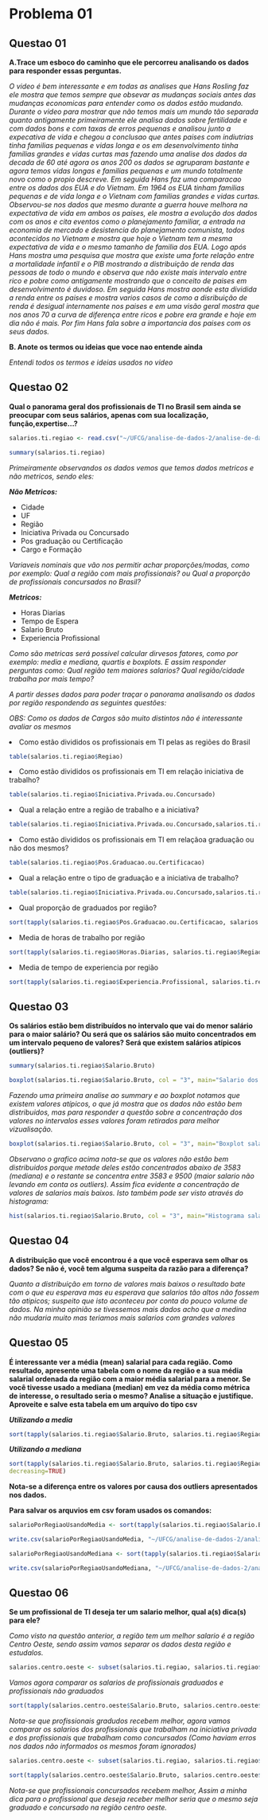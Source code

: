 Problema 01
========================================================
Questao 01
--------------------------------------------------------
**A.Trace um esboco do caminho que ele percorreu analisando os dados para responder essas perguntas.**

*O video é bem interessante e em todas as analises que  Hans Rosling faz ele mostra que temos sempre que obsevar as mudanças sociais antes das mudanças economicas para entender como os dados estão mudando. Durante o video para mostrar que não temos mais um mundo tão separada quanto antigamente primeiramente ele analisa dados sobre fertilidade e com dados bons e com taxas de erros pequenas e analisou junto a expecativa de vida e chegou a conclusao que antes paises com indiutrias tinha familias pequenas e vidas longa e os em desenvolvimento tinha familias grandes e vidas curtas mas fazendo uma analise dos dados da decada de 60 até agora os anos 200 os dados se agruparam bastante e agora temos vidas longas e familias pequenas e um mundo totalmente novo como o propio descreve. Em seguida Hans faz uma comparacao entre os dados dos EUA e do Vietnam. Em 1964 os EUA tinham familias pequenas e de vida longa e o Vietnam com familias grandes e vidas curtas. Observou-se nos dados que mesmo durante a guerra houve melhora na expectativa de vida em ambos os paises, ele mostra a evolução dos dados com os anos e cita eventos como o planejamento familiar, a entrada na economia de mercado e desistencia do planejamento comunista, todos acontecidos no Vietnam e mostra que hoje o Vietnam tem a mesma expectativa de vida e o mesmo tamanho de familia dos EUA. Logo após Hans mostra uma pesquisa que mostra que existe uma forte relação entre a mortalidade infantil e o PIB mostrando a distribuição de renda das pessoas de todo o mundo e observa que não existe mais intervalo entre rico e pobre como antigamente mostrando que o conceito de paises em desenvolvimento é duvidoso. Em seguida Hans mostra aonde esta dividida a renda entre os paises e mostra varios casos de como a disribuição de renda é desigual internamente nos paises e em uma visão geral mostra que nos anos 70 a curva de diferença entre ricos e pobre era grande e hoje em dia não é mais. Por fim Hans fala sobre a importancia dos paises com os seus dados.*

**B. Anote os termos ou ideias que voce nao entende ainda**

*Entendi todos os termos e ideias usados no video*

Questao 02
--------------------------------------------------------
**Qual o panorama geral dos profissionais de TI no Brasil sem ainda se preocupar com seus salários, apenas com sua localização, função,expertise...?**

```r
salarios.ti.regiao <- read.csv("~/UFCG/analise-de-dados-2/analise-de-dados-2-p1/salarios-ti-regioes.csv", encoding = "UTF-8")
```

```r
summary(salarios.ti.regiao)
```

*Primeiramente observandos os dados vemos que temos dados metricos e não metricos, sendo eles:*

***Não Metricos:***
<ul>
<li>Cidade</li>
<li>UF</li>
<li>Região</li>
<li>Iniciativa Privada ou Concursado</li>
<li>Pos graduação ou Certificação</li>
<li>Cargo e Formação</li>
</ul>

*Variaveis nominais que vão nos permitir achar proporções/modas, como por exemplo: Qual a região com mais profissionais? ou Qual a proporção de profissionais concursados no Brasil?*

***Metricos:***
<ul>
<li>Horas Diarias</li>
<li>Tempo de Espera</li>
<li>Salario Bruto</li>
<li>Experiencia Profissional</li>
</ul>

*Como são metricas será possivel calcular dirvesos fatores, como por exemplo: media e mediana, quartis e boxplots. E assim responder perguntas como: Qual região tem maiores salarios? Qual região/cidade trabalha por mais tempo?*

*A partir desses dados para poder traçar o panorama analisando os dados por região respondendo as seguintes questões:*

*OBS: Como os dados de Cargos são muito distintos não é interessante avaliar os mesmos*

<li>Como estão divididos os profissionais em TI pelas as regiões do Brasil</li>
```r
table(salarios.ti.regiao$Regiao)
```

<li>Como estão divididos os profissionais em TI em relação iniciativa de trabalho?</li>
```r
table(salarios.ti.regiao$Iniciativa.Privada.ou.Concursado)
```

<li>Qual a relação entre a região de trabalho e a iniciativa?</li>
```r
table(salarios.ti.regiao$Iniciativa.Privada.ou.Concursado,salarios.ti.regiao$Regiao)
```

<li>Como estão divididos os profissionais em TI em relaçãoa graduação ou não dos mesmos?</li>
```r
table(salarios.ti.regiao$Pos.Graduacao.ou.Certificacao)
```

<li>Qual a relação entre o tipo de graduação e a iniciativa de trabalho?</li>
```r
table(salarios.ti.regiao$Iniciativa.Privada.ou.Concursado,salarios.ti.regiao$Pos.Graduacao.ou.Certificacao)
```

<li>Qual proporção de graduados por região?</li>
```r
sort(tapply(salarios.ti.regiao$Pos.Graduacao.ou.Certificacao, salarios.ti.regiao$Regiao, mean), decreasing = TRUE)
```

<li>Media de horas de trabalho por região</li>
```r
sort(tapply(salarios.ti.regiao$Horas.Diarias, salarios.ti.regiao$Regiao, median), decreasing = TRUE)
```

<li>Media de tempo de experiencia por região</li>
```r
sort(tapply(salarios.ti.regiao$Experiencia.Profissional, salarios.ti.regiao$Regiao, median), decreasing = TRUE)
```
Questao 03
--------------------------------------------------------
**Os salários estão bem distribuídos no intervalo que vai do menor salário para o maior salário? Ou será que os salários são muito concentrados em um intervalo pequeno de valores? Será que existem salários atípicos (outliers)?**

```r
summary(salarios.ti.regiao$Salario.Bruto)
```

```r
boxplot(salarios.ti.regiao$Salario.Bruto, col = "3", main="Salario dos profissionais de TI", horizontal = T)
```

*Fazendo uma primeira analise ao summary e ao boxplot notamos que existem valores atípicos, o que já mostra que os dados não estão bem distribuidos, mas para responder a questão sobre a concentração dos valores no intervalos esses valores foram retirados para melhor vizualisação.*

```r
boxplot(salarios.ti.regiao$Salario.Bruto, col = "3", main="Boxplot salario dos profissionais de TI", horizontal = T, outline=F)
```

*Observano o grafico acima nota-se que os valores não estão bem distribuidos porque metade deles estão concentrados abaixo de 3583 (mediana) e o restante se concentra entre 3583 e 9500 (maior salario não levando em conta os outliers). Assim fica evidente a concentração de valores de salarios mais baixos. Isto também pode ser visto através do histograma:*

```r
hist(salarios.ti.regiao$Salario.Bruto, col = "3", main="Histograma salario dos profissionais de TI")
```

Questao 04
--------------------------------------------------------
**A distribuição que você encontrou é a que você esperava sem olhar os dados? Se não é, você tem alguma suspeita da razão para a diferença?**

*Quanto a distribuição em torno de valores mais baixos o resultado bate com o que eu esperava mas eu esperava que salarios tão altos não fossem tão atipicos; suspeito que isto aconteceu por conta do pouco volume de dados. Na minha opinião se tivessemos mais dados acho que a medina não mudaria muito mas teriamos mais salarios com grandes valores*


Questao 05
--------------------------------------------------------
**É interessante ver a média (mean) salarial para cada região. Como resultado, apresente uma tabela com o nome da região e a sua média salarial ordenada da região com a maior média salarial para a menor. Se você tivesse usado a mediana (median) em vez da média como métrica de interesse, o resultado seria o mesmo? Analise a situação e justifique. Aproveite e salve esta tabela em um arquivo do tipo csv**

***Utilizando a media***

```r
sort(tapply(salarios.ti.regiao$Salario.Bruto, salarios.ti.regiao$Regiao, mean), decreasing=TRUE)
```

***Utilizando a mediana***

```r
sort(tapply(salarios.ti.regiao$Salario.Bruto, salarios.ti.regiao$Regiao, median),
decreasing=TRUE)
```

**Nota-se a diferença entre os valores por causa dos outliers apresentados nos dados.**

**Para salvar os arquvios em csv foram usados os comandos:**

```r
salarioPorRegiaoUsandoMedia <- sort(tapply(salarios.ti.regiao$Salario.Bruto, salarios.ti.regiao$Regiao, mean), decreasing=TRUE)

write.csv(salarioPorRegiaoUsandoMedia, "~/UFCG/analise-de-dados-2/analise-de-dados-2-p1/salarioPorRegiaoUsandoMedia.csv")

salarioPorRegiaoUsandoMediana <- sort(tapply(salarios.ti.regiao$Salario.Bruto, salarios.ti.regiao$Regiao, median), decreasing=TRUE)

write.csv(salarioPorRegiaoUsandoMediana, "~/UFCG/analise-de-dados-2/analise-de-dados-2-p1/salarioPorRegiaoUsandoMediana.csv")
```

Questao 06
--------------------------------------------------------
**Se um profissional de TI deseja ter um salario melhor, qual a(s) dica(s) para ele?**

*Como visto na questão anterior, a região tem um melhor salario é a região Centro Oeste, sendo assim vamos separar os dados desta região e estudalos.*

```r
salarios.centro.oeste <- subset(salarios.ti.regiao, salarios.ti.regiao$Regiao == "Centro-oeste")
```

*Vamos agora comparar os salarios de profissionais graduados e profissionais não graduados*

```r
sort(tapply(salarios.centro.oeste$Salario.Bruto, salarios.centro.oeste$Pos.Graduacao.ou.Certificacao, median), decreasing=TRUE)
```

*Nota-se que profissionais gradudos recebem melhor, agora vamos comparar os salarios dos profissionais que trabalham na iniciativa privada e dos profissionais que trabalham como concursados (Como haviam erros nos dados não informados os mesmos foram ignorados)*

```r
salarios.centro.oeste <- subset(salarios.ti.regiao, salarios.ti.regiao$Iniciativa.Privada.ou.Concursado != "")
```

```r
sort(tapply(salarios.centro.oeste$Salario.Bruto, salarios.centro.oeste$Iniciativa.Privada.ou.Concursado, median), decreasing=TRUE)
```

*Nota-se que profissionais concursados recebem melhor, Assim a minha dica para o profissional que deseja receber melhor seria que o mesmo seja graduado e concursado na região centro oeste.*







